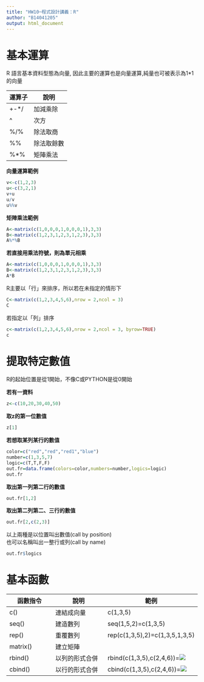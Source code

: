 ```yaml
---
title: "HW10─程式設計講義：R"
author: "B14041205"
output: html_document
---
```



# 基本運算

R 語言基本資料型態為向量, 因此主要的運算也是向量運算,純量也可被表示為1*1的向量

運算子   | 說明    
-------- | ----------
+-*/     | 加減乘除
^        | 次方
%/%      | 除法取商
%%       | 除法取餘數
%*%      | 矩陣乘法

**向量運算範例**
```r
v<-c(1,2,3)
u<-c(3,2,1)
v+u
u/v
u%%v
```



**矩陣乘法範例**
```r
A<-matrix(c(1,0,0,0,1,0,0,0,1),3,3)
B<-matrix(c(1,2,3,1,2,3,1,2,3),3,3)
A%*%B
```
**若直接用乘法符號，則為單元相乘**
```r
A<-matrix(c(1,0,0,0,1,0,0,0,1),3,3)
B<-matrix(c(1,2,3,1,2,3,1,2,3),3,3)
A*B
```



R主要以「行」來排序，所以若在未指定的情形下
```r
C<-matrix(c(1,2,3,4,5,6),nrow = 2,ncol = 3)
C
```
若指定以「列」排序

```r
c<-matrix(c(1,2,3,4,5,6),nrow = 2,ncol = 3, byrow=TRUE)
c
```


# 提取特定數值

R的起始位置是從1開始，不像C或PYTHON是從0開始  
  
**若有一資料**
```r
z<-c(10,20,30,40,50)
```
**取z的第一位數值**
```r
z[1]
```

**若想取某列某行的數值** 

```r
color=c("red","red","red1","blue")
number=c(1,3,5,7)
logic=c(T,T,F,F)
out.fr=data.frame(colors=color,numbers=number,logics=logic)
out.fr
```  

**取出第一列第二行的數值**  
```r
out.fr[1,2]
```

**取出第二列第二、三行的數值**  
```r
out.fr[2,c(2,3)]
```
  
以上兩種是以位置叫出數值(call by position)  
也可以名稱叫出一整行或列(call by name)
```r
out.fr$logics
```


# 基本函數  

函數指令  | 說明       | 範例  
--------  | ---------- | -----------   
c()       | 連結成向量 | c(1,3,5)  
seq()     | 建造數列   | seq(1,5,2)=c(1,3,5)  
rep()     | 重覆數列   | rep(c(1,3,5),2)=c(1,3,5,1,3,5)  
matrix()  | 建立矩陣   | 
rbind()   | 以列的形式合併 | rbind(c(1,3,5),c(2,4,6))=![](https://imgur.com/FCD31tF)
cbind()   | 以行的形式合併 | cbind(c(1,3,5),c(2,4,6))=![](https://imgur.com/t0ip0D0)













